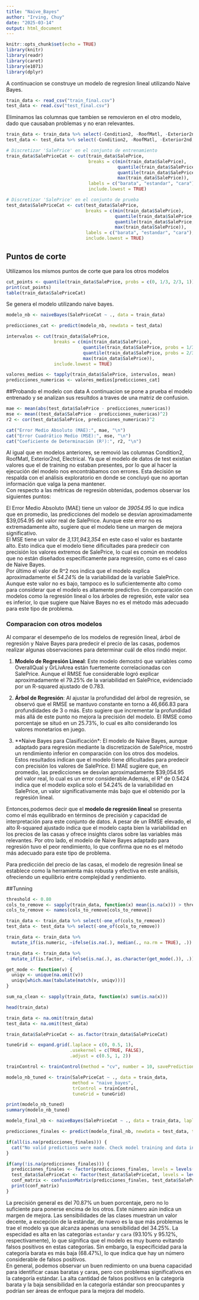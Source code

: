```yaml
---
title: "Naive_Bayes"
author: "Irving, Chuy"
date: "2025-03-14"
output: html_document
---
```


```r
knitr::opts_chunk$set(echo = TRUE)
library(knitr)
library(readr)
library(caret)
library(e1071)
library(dplyr)
```

A continuacion se construye un modelo de regresion lineal utilizando Naive Bayes.
```r
train_data <- read_csv("train_final.csv")
test_data <- read.csv("test_final.csv")
```

Eliminamos las columnas que tambien se removieron en el otro modelo, dado que causaban problemas y no eran relevantes.

```r
train_data <- train_data %>% select(-Condition2, -RoofMatl, -Exterior2nd, -Electrical)
test_data <- test_data %>% select(-Condition2, -RoofMatl, -Exterior2nd, -Electrical)
```


```r
# Discretizar 'SalePrice' en el conjunto de entrenamiento
train_data$SalePriceCat <- cut(train_data$SalePrice,
                               breaks = c(min(train_data$SalePrice),
                                          quantile(train_data$SalePrice, probs = 1/3),
                                          quantile(train_data$SalePrice, probs = 2/3),
                                          max(train_data$SalePrice)),
                               labels = c("barata", "estandar", "cara"),
                               include.lowest = TRUE)

# Discretizar 'SalePrice' en el conjunto de prueba
test_data$SalePriceCat <- cut(test_data$SalePrice, 
                              breaks = c(min(train_data$SalePrice), 
                                         quantile(train_data$SalePrice, probs = 1/3), 
                                         quantile(train_data$SalePrice, probs = 2/3),
                                         max(train_data$SalePrice)),
                              labels = c("barata", "estandar", "cara"),
                              include.lowest = TRUE)


```

## Puntos de corte
Utilizamos los mismos puntos de corte que para los otros modelos
```r
cut_points <- quantile(train_data$SalePrice, probs = c(0, 1/3, 2/3, 1))
print(cut_points)
table(train_data$SalePriceCat)
```
Se genera el  modelo utilizando naive bayes.
```r

modelo_nb <- naiveBayes(SalePriceCat ~ ., data = train_data)

predicciones_cat <- predict(modelo_nb, newdata = test_data)

intervalos <- cut(train_data$SalePrice,
                  breaks = c(min(train_data$SalePrice),
                             quantile(train_data$SalePrice, probs = 1/3),
                             quantile(train_data$SalePrice, probs = 2/3),
                             max(train_data$SalePrice)),
                  include.lowest = TRUE)

valores_medios <- tapply(train_data$SalePrice, intervalos, mean)
predicciones_numericas <- valores_medios[predicciones_cat]
```

##Probando el modelo con data
A continuacion se pone a prueba el modelo entrenado y se analizan sus resultdos a traves de una matriz de confusion.
```r

mae <- mean(abs(test_data$SalePrice - predicciones_numericas))
mse <- mean((test_data$SalePrice - predicciones_numericas)^2)
r2 <- cor(test_data$SalePrice, predicciones_numericas)^2

cat("Error Medio Absoluto (MAE):", mae, "\n")
cat("Error Cuadrático Medio (MSE):", mse, "\n")
cat("Coeficiente de Determinación (R²):", r2, "\n")

```
Al igual que en modelos anteriores, se removió las columnas Condition2, RoofMatl, Exterior2nd, Electrical. Ya que el modelo de datos de test existían valores que el de training no estaban presentes, por lo que al hacer la ejecución del modelo nos encontrábamos con errores. Esta decisión se respalda con el análisis exploratorio en donde se concluyó que no aportan información que valga la pena mantener.  
Con respecto a las métricas de regresión obtenidas, podemos observar los siguientes puntos:  

El Error Medio Absoluto (MAE) tiene un valoor de *39054.95* lo que indica que en promedio, las predicciones del modelo se desvían aproximadamente $39,054.95 del valor real de SalePrice. Aunque este error no es extremadamente alto, sugiere que el modelo tiene un margen de mejora significativo.  
El MSE tiene un valor de *3,131,943,354* en este caso el valor es bastante alto. Esto indica que el modelo tiene dificultades para predecir con precisión los valores extremos de SalePrice, lo cual es común en modelos que no están diseñados específicamente para regresión, como es el caso de Naive Bayes.  
Por último el valor de R^2 nos indica que el modelo explica aproximadamente el *54.24%* de la variabilidad de la variable SalePrice. Aunque este valor no es bajo, tampoco es lo suficientemente alto como para considerar que el modelo es altamente predictivo. En comparación con modelos como la regresión lineal o los árboles de regresión, este valor sea es inferior, lo que sugiere que Naive Bayes no es el método más adecuado para este tipo de problema.

### Comparacion con otros modelos 

Al comparar el desempeño de los modelos de regresión lineal, árbol de regresión y Naive Bayes para predecir el precio de las casas, podemos realizar algunas observaciones para determinar cuál de ellos rindió mejor.

1. **Modelo de Regresión Lineal**: Este modelo demostró que variables como OverallQual y GrLivArea están fuertemente correlacionadas con SalePrice. Aunque el RMSE fue considerable logró explicar aproximadamente el 79.25% de la variabilidad en SalePrice, evidenciado por un R-squared ajustado de 0.783.  

2. **Árbol de Regresión**: Al ajustar la profundidad del árbol de regresión, se observó que el RMSE se mantuvo constante en torno a 46,666.83 para profundidades de 3 o más. Esto sugiere que incrementar la profundidad más allá de este punto no mejora la precisión del modelo. El RMSE como porcentaje se situó en un 25.73%, lo cual es alto considerando los valores monetarios en juego.

3. **Naive Bayes para Clasificación*: El modelo de Naive Bayes, aunque adaptado para regresión mediante la discretización de SalePrice, mostró un rendimiento inferior en comparación con los otros dos modelos. Estos resultados indican que el modelo tiene dificultades para predecir con precisión los valores de SalePrice. El MAE sugiere que, en promedio, las predicciones se desvían aproximadamente $39,054.95 del valor real, lo cual es un error considerable.Además, el R² de 0.5424 indica que el modelo explica solo el 54.24% de la variabilidad en SalePrice, un valor significativamente más bajo que el obtenido por la regresión lineal. 

Entonces,podemos decir que el **modelo de regresión lineal** se presenta como el más equilibrado en términos de precisión y capacidad de interpretación para este conjunto de datos. A pesar de un RMSE elevado, el alto R-squared ajustado indica que el modelo capta bien la variabilidad en los precios de las casas y ofrece insights claros sobre las variables más relevantes.  Por otro lado, el modelo de Naive Bayes adaptado para regresión tuvo el peor rendimiento, lo que confirma que no es el método más adecuado para este tipo de problema.


Para predicción del precio de las casas, el modelo de regresión lineal se establece como la herramienta más robusta y efectiva en este análisis, ofreciendo un equilibrio entre complejidad y rendimiento.



##Tunning
```r
threshold <- 0.80
cols_to_remove <- sapply(train_data, function(x) mean(is.na(x))) > threshold
cols_to_remove <- names(cols_to_remove[cols_to_remove])

train_data <- train_data %>% select(-one_of(cols_to_remove))
test_data <- test_data %>% select(-one_of(cols_to_remove))

train_data <- train_data %>%
  mutate_if(is.numeric, ~ifelse(is.na(.), median(., na.rm = TRUE), .))

train_data <- train_data %>%
  mutate_if(is.factor, ~ifelse(is.na(.), as.character(get_mode(.)), .))

get_mode <- function(v) {
  uniqv <- unique(na.omit(v))
  uniqv[which.max(tabulate(match(v, uniqv)))]
}

sum_na_clean <- sapply(train_data, function(x) sum(is.na(x)))

head(train_data)

train_data <- na.omit(train_data)
test_data <- na.omit(test_data)


```


```r
train_data$SalePriceCat <- as.factor(train_data$SalePriceCat)

tuneGrid <- expand.grid(.laplace = c(0, 0.5, 1),
                        .usekernel = c(TRUE, FALSE),
                        .adjust = c(0.5, 1, 2))

trainControl <- trainControl(method = "cv", number = 10, savePredictions = "final")

modelo_nb_tuned <- train(SalePriceCat ~ ., data = train_data,
                         method = "naive_bayes",
                         trControl = trainControl,
                         tuneGrid = tuneGrid)

print(modelo_nb_tuned)
summary(modelo_nb_tuned)

```


```r
modelo_final_nb <- naiveBayes(SalePriceCat ~ ., data = train_data, laplace = 0, usekernel = TRUE, adjust = 0.5)

predicciones_finales <- predict(modelo_final_nb, newdata = test_data, type = "class")

if(all(is.na(predicciones_finales))) {
  cat("No valid predictions were made. Check model training and data input.\n")
}

if(any(!is.na(predicciones_finales))) {
  predicciones_finales <- factor(predicciones_finales, levels = levels(train_data$SalePriceCat))
  test_data$SalePriceCat <- factor(test_data$SalePriceCat, levels = levels(train_data$SalePriceCat))
  conf_matrix <- confusionMatrix(predicciones_finales, test_data$SalePriceCat)
  print(conf_matrix)
}


```
La precisión general es del 70.87% un buen porcentaje, pero no lo suficiente para ponerse encima de los otros. Este número aún indica un margen de mejora. Las sensibilidades de las clases muestran un valor decente, a excepción de la estándar, de nuevo es la que más problemas le trae el modelo ya que alcanza apenas una sensibilidad del 34.25%. 
La especidad es alta en las categorías `estandar` y `cara` (93.10% y 95.12%, respectivamente), lo que significa que el modelo es muy bueno evitando falsos positivos en estas categorías. Sin embargo, la especificidad para la categoría barata es más baja (68.47%), lo que indica que hay un número considerable de falsos positivos.  
En general, podemos observar un buen redimiento on una buena capacidad para identificar casas baratas y caras, pero con problemas significativos en la categoría estándar.  La alta cantidad de falsos positivos en la categoría barata y la baja sensibilidad en la categoría estándar son preocupantes y podrían ser áreas de enfoque para la mejora del modelo. 

